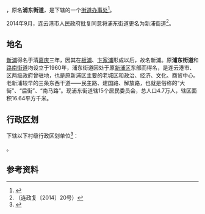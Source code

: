 {{中国乡级行政区|32/07/06/006/000}}

'''{{PAGENAMEBASE}}'''，原名'''浦东街道'''，是{{PRC admin/fullname|32/07/06/006/000|3}}下辖的一个[[街道办事处|街道办事处]]<ref>{{PRC admin/ref sgc|{{PRC admin/parent|32/07/06/006/000}}}}</ref>。

2014年9月，连云港市人民政府批复同意将浦东街道更名为新浦街道<ref>（连政复〔2014〕20号）</ref>。

==地名==
[[新浦|新浦]]得名于清[[嘉庆|嘉庆]]三年，因其在[[板浦|板浦]]、[[卞家浦|卞家浦]]形成以后，故名新浦。原'''浦东街道'''和[[路南街道_(连云港市)|路南街道]]均设立于1960年，浦东街道因处于原[[新浦区|新浦区]]东部而得名，是连云港市、区两级政府曾驻地，也是原新浦区主要的老城区和政治、经济、文化、商贸中心。老新浦较早的三条东西干道——民主路、建国路、解放路，也就是俗称的“大街”、“后街”、“南马路”。现浦东街道辖15个居民委员会，总人口4.7万人，辖区面积16.64平方千米。

== 行政区划 ==
{{PAGENAMEBASE}}下辖以下村级行政区划单位<ref>{{PRC admin/ref sgc|32/07/06/006/000}}</ref>：

{{PRC admin/children|32/07/06/006/000}}。

== 参考资料 ==
{{reflist}}

{{江苏行政区划小作品}}
{{PRC admin/navcat|32/07/06/006/000}}